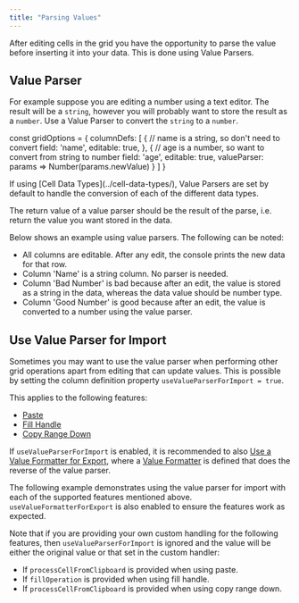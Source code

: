 ```yaml
---
title: "Parsing Values"
---
```


After editing cells in the grid you have the opportunity to parse the value before inserting it into your data. This is done using Value Parsers.

## Value Parser

For example suppose you are editing a number using a text editor. The result will be a `string`, however you will probably want to store the result as a `number`. Use a Value Parser to convert the `string` to a `number`.

<snippet spaceBetweenProperties="true">
const gridOptions = {
    columnDefs: [
        {
            // name is a string, so don't need to convert
            field: 'name',
            editable: true,
        },
        {
            // age is a number, so want to convert from string to number
            field: 'age',
            editable: true,
            valueParser: params => Number(params.newValue)
        }
    ]
}
</snippet>

<api-documentation source='column-properties/properties.json' section="editing" names='["valueParser"]' ></api-documentation>

<note>
If using [Cell Data Types](../cell-data-types/), Value Parsers are set by default to handle the conversion of each of the different data types.
</note>

The return value of a value parser should be the result of the parse, i.e. return the value you want stored in the data.

Below shows an example using value parsers. The following can be noted:

- All columns are editable. After any edit, the console prints the new data for that row.
- Column 'Name' is a string column. No parser is needed.
- Column 'Bad Number' is bad because after an edit, the value is stored as a string in the data, whereas the data value should be number type.
- Column 'Good Number' is good because after an edit, the value is converted to a number using the value parser.

<GridExampleRunner title='Value Parsers' name='example-parsers' type='generated' options='{ "exampleHeight": 550 }'></GridExampleRunner>

## Use Value Parser for Import

Sometimes you may want to use the value parser when performing other grid operations apart from editing that can update values. This is possible by setting the column definition property `useValueParserForImport = true`.

<api-documentation source='column-properties/properties.json' section="editing" names='["useValueParserForImport"]' ></api-documentation>

This applies to the following features:
- [Paste](/clipboard/#processing-pasted-data)
- [Fill Handle](/range-selection-fill-handle/)
- [Copy Range Down](/range-selection/#copy-range-down)

If `useValueParserForImport` is enabled, it is recommended to also [Use a Value Formatter for Export](/value-formatters/#use-value-formatter-for-export), where a [Value Formatter](/value-formatters/) is defined that does the reverse of the value parser.

The following example demonstrates using the value parser for import with each of the supported features mentioned above. `useValueFormatterForExport` is also enabled to ensure the features work as expected.

<GridExampleRunner title='Use Value Parser for Import' name='use-value-parser-for-import' type='generated' options='{ "enterprise": true, "modules": ["clientside", "range", "clipboard"] }'></GridExampleRunner>

Note that if you are providing your own custom handling for the following features, then `useValueParserForImport` is ignored and the value will be either the original value or that set in the custom handler:
- If `processCellFromClipboard` is provided when using paste.
- If `fillOperation` is provided when using fill handle.
- If `processCellFromClipboard` is provided when using copy range down.
